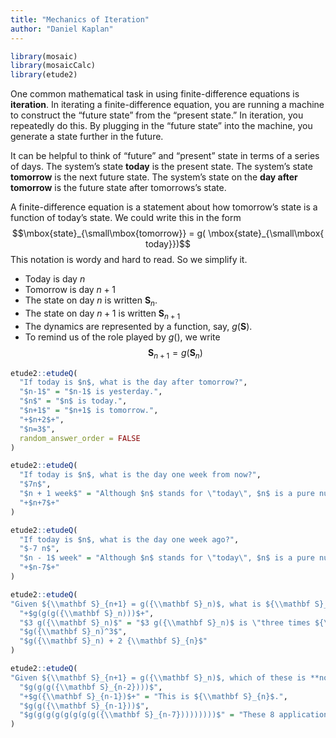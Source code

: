 ```yaml
---
title: "Mechanics of Iteration"
author: "Daniel Kaplan"
---
```


```r
library(mosaic)
library(mosaicCalc)
library(etude2)
```

One common mathematical task in using finite-difference equations is **iteration**. In iterating a finite-difference equation, you are running a machine to construct the "future state" from the "present state." In iteration, you repeatedly do this. By plugging in the "future state" into the machine, you generate a state further in the future. 

It can be helpful to think of "future" and "present" state in terms of a series of days. The system's state **today** is the present state. The system's state **tomorrow** is the next future state.  The system's state on the **day after tomorrow** is the future state after tomorrows's state. 

A finite-difference equation is a statement about how tomorrow's state is a function of today's state. We could write this in the form
$$\mbox{state}_{\small\mbox{tomorrow}} = g( \mbox{state}_{\small\mbox{ today}})$$
This notation is wordy and hard to read. So we simplify it. 

- Today is day $n$
- Tomorrow is day $n+1$
- The state on day $n$ is written $\mathbf S_n$. 
- The state on day $n+1$ is written $\mathbf S_{n+1}$
- The dynamics are represented by a function, say, $g({\mathbf S})$.
- To remind us of the role played by $g()$, we write $${\mathbf S}_{n+1} = g({\mathbf S}_n)$$

```r
etude2::etudeQ(
  "If today is $n$, what is the day after tomorrow?",
  "$n-1$" = "$n-1$ is yesterday.",
  "$n$" = "$n$ is today.",
  "$n+1$" = "$n+1$ is tomorrow.",
  "+$n+2$+",
  "$n=3$",
  random_answer_order = FALSE
)
```

```r
etude2::etudeQ(
  "If today is $n$, what is the day one week from now?",
  "$7n$",
  "$n + 1 week$" = "Although $n$ stands for \"today\", $n$ is a pure number.",
  "+$n+7$+"
)
```

```r
etude2::etudeQ(
  "If today is $n$, what is the day one week ago?",
  "$-7 n$",
  "$n - 1$ week" = "Although $n$ stands for \"today\", $n$ is a pure number.",
  "+$n-7$+"
)
```

```r
etude2::etudeQ(
"Given ${\\mathbf S}_{n+1} = g({\\mathbf S}_n)$, what is ${\\mathbf S}_{n+3}$ ?",
  "+$g(g(g({\\mathbf S}_n)))$+",
  "$3 g({\\mathbf S}_n)$" = "$3 g({\\mathbf S}_n)$ is \"three times ${\\mathbf S}_{n+1}$\", not ${\\mathbf S}_{n+3}$.",
  "$g({\\mathbf S}_n)^3$",
  "$g({\\mathbf S}_n) + 2 {\\mathbf S}_{n}$"
)
```

```r
etude2::etudeQ(
"Given ${\\mathbf S}_{n+1} = g({\\mathbf S}_n)$, which of these is **not** ${\\mathbf S}_{n+1}$ ?",
  "$g(g(g({\\mathbf S}_{n-2})))$",
  "+$g({\\mathbf S}_{n-1})$+" = "This is ${\\mathbf S}_{n}$.",
  "$g(g({\\mathbf S}_{n-1}))$",
  "$g(g(g(g(g(g(g(g({\\mathbf S}_{n-7}))))))))$" = "These 8 applications of $g()$ will take ${\\mathbf S}_{n-7}$ up to ${\\mathbf S}_{n+1}$"
)
```

